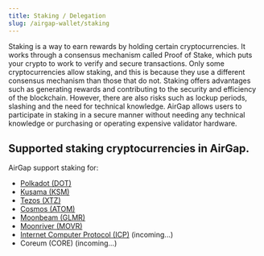 ```yaml
---
title: Staking / Delegation
slug: /airgap-wallet/staking
---
```


Staking is a way to earn rewards by holding certain cryptocurrencies. It works through a consensus mechanism called Proof of Stake, which puts your crypto to work to verify and secure transactions. Only some cryptocurrencies allow staking, and this is because they use a different consensus mechanism than those that do not. Staking offers advantages such as generating rewards and contributing to the security and efficiency of the blockchain. However, there are also risks such as lockup periods, slashing and the need for technical knowledge. AirGap allows users to participate in staking in a secure manner without needing any technical knowledge or purchasing or operating expensive validator hardware.

## Supported staking cryptocurrencies in AirGap.

AirGap support staking for:

- [Polkadot (DOT)](/currencies/polkadot/introduction)
- [Kusama (KSM)](/currencies/kusama/introduction)
- [Tezos (XTZ)](/currencies/tezos/introduction)
- [Cosmos (ATOM)](/currencies/cosmos/introduction)
- [Moonbeam (GLMR)](/currencies/moonbeam/introduction)
- [Moonriver (MOVR)](/currencies/moonriver/introduction)
- [Internet Computer Protocol (ICP)](/currencies/icp/introduction) (incoming...)
- Coreum (CORE) (incoming...)
